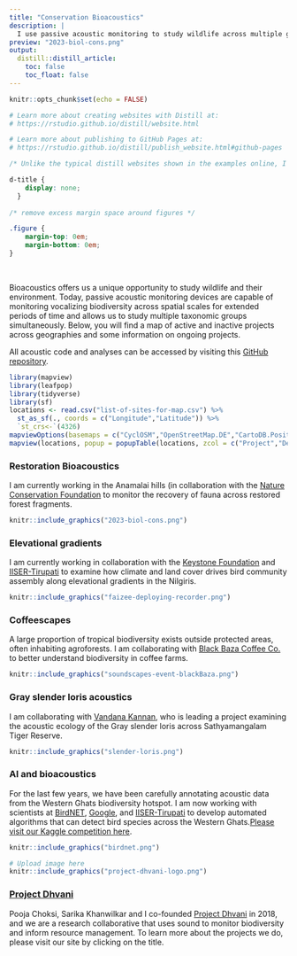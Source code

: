 ```yaml
---
title: "Conservation Bioacoustics"
description: |   
  I use passive acoustic monitoring to study wildlife across multiple geographies. Examples of projects include: quantifying bird vocal activity across habitats, documenting soundscapes in coffee farms, and using AI to carry out automated recognition of bird calls. 
preview: "2023-biol-cons.png"
output:
  distill::distill_article:
    toc: false
    toc_float: false
---
```

```r
knitr::opts_chunk$set(echo = FALSE)

# Learn more about creating websites with Distill at:
# https://rstudio.github.io/distill/website.html

# Learn more about publishing to GitHub Pages at:
# https://rstudio.github.io/distill/publish_website.html#github-pages
```

```css
/* Unlike the typical distill websites shown in the examples online, I did not want a title YAML/text in the beginning and the first thing I wanted was an image. So this function below, borrowed from a google search, gets rid of the requirement of a title & uses css to do the same. You can delete this code chunk if you want to include a title in your website */

d-title {
    display: none;
  }
  
/* remove excess margin space around figures */

.figure {
    margin-top: 0em;
    margin-bottom: 0em;
}
```
<p style="color: white">.  </p> 

Bioacoustics offers us a unique opportunity to study wildlife and their environment. Today, passive acoustic monitoring devices are capable of monitoring vocalizing biodiversity across spatial scales for extended periods of time and allows us to study multiple taxonomic groups simultaneously. Below, you will find a map of active and inactive projects across geographies and some information on ongoing projects.  

All acoustic code and analyses can be accessed by visiting this [GitHub repository](https://github.com/vjjan91).  

```r
library(mapview)
library(leafpop)
library(tidyverse)
library(sf)
locations <- read.csv("list-of-sites-for-map.csv") %>%
  st_as_sf(., coords = c("Longitude","Latitude")) %>%
  `st_crs<-`(4326)
mapviewOptions(basemaps = c("CyclOSM","OpenStreetMap.DE","CartoDB.Positron"))
mapview(locations, popup = popupTable(locations, zcol = c("Project","Description")))
```

### Restoration Bioacoustics  

I am currently working in the Anamalai hills (in collaboration with the [Nature Conservation Foundation](https://www.ncf-india.org/) to monitor the recovery of fauna across restored forest fragments.

```r

knitr::include_graphics("2023-biol-cons.png")
```

### Elevational gradients  

I am currently working in collaboration with the [Keystone Foundation](https://keystone-foundation.org/) and [IISER-Tirupati](https://www.skyisland.in/) to examine how climate and land cover drives bird community assembly along elevational gradients in the Nilgiris.  

```r

knitr::include_graphics("faizee-deploying-recorder.png")
```

### Coffeescapes  

A large proportion of tropical biodiversity exists outside protected areas, often inhabiting agroforests. I am collaborating with [Black Baza Coffee Co.](https://store.blackbazacoffee.com/) to better understand biodiversity in coffee farms.

```r

knitr::include_graphics("soundscapes-event-blackBaza.png")
```

### Gray slender loris acoustics  

I am collaborating with [Vandana Kannan](https://keystone-foundation.org/team/), who is leading a project examining the acoustic ecology of the Gray slender loris across Sathyamangalam Tiger Reserve.  

```r

knitr::include_graphics("slender-loris.png")
```

### AI and bioacoustics  

For the last few years, we have been carefully annotating acoustic data from the Western Ghats biodiversity hotspot. I am now working with scientists at [BirdNET](https://birdnet.cornell.edu/), [Google](https://scholar.google.com/citations?user=M1nVuUgAAAAJ&hl=en), and [IISER-Tirupati](https://www.skyisland.in/) to develop automated algorithms that can detect bird species across the Western Ghats.[Please visit our Kaggle competition here](https://www.kaggle.com/competitions/birdclef-2024/).

```r
knitr::include_graphics("birdnet.png")
```

::: {.floatting}
```r

# Upload image here 
knitr::include_graphics("project-dhvani-logo.png")
```
### [Project Dhvani](http://projectdhvani.weebly.com/)  

Pooja Choksi, Sarika Khanwilkar and I co-founded [Project Dhvani](http://projectdhvani.weebly.com/) in 2018, and we are a research collaborative that uses sound to monitor biodiversity and inform resource management. To learn more about the projects we do, please visit our site by clicking on the title.  
:::  
